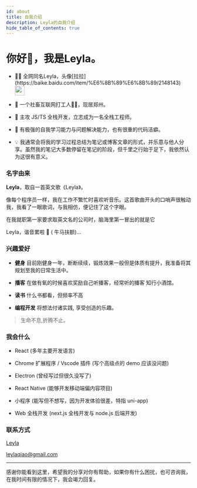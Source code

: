 ```yaml
---
id: about
title: 自我介绍
description: Leyla的自我介绍
hide_table_of_contents: true
---
```




# 你好👋，我是Leyla。
- <p className="inline-flex gap-1">👨‍💻 全网同名Leyla，头像[拉拉](https://baike.baidu.com/item/%E6%8B%89%E6%8B%89/2148143) <img src="/img/logo.svg" width="26" heigth="26" className="rounded-full" /></p>

- 🧑 一个社畜互联网打工人🐂🐴，现居郑州。

- 🐛 主攻 JS/TS 全栈开发，立志成为一名全栈工程师。

- 🤯 有极强的⾃我学习能⼒与问题解决能⼒，也有很重的代码洁癖。

- 💡 我通常会将我的学习过程总结为笔记或博客文章的形式，并乐意与他人分享。虽然我的笔记大多数停留在笔记的阶段，但千里之行始于足下，我依然认为这很有意义。

### 名字由来

**Leyla**，取自一首英文歌《Leyla》。

像每个程序员一样，我在工作不繁忙时喜欢听音乐。这首歌曲开头的口哨声很触动我，我看了一眼歌词，与我相仿，便记住了这个字眼。

在我就职第一家要求取英文名的公司时，脑海里第一冒出的就是它

Leyla，谐音累啦 🤡 ( 牛马扶额)...


### 兴趣爱好

- **健身** 目前刚健身一年，断断续续，锻炼效果一般但是体质有提升，我准备将其规划至我的日常生活中。

- **播客** 在做有氧的时候喜欢奖励自己听播客，经常听的播客 知行小酒馆。

- **读书** 什么书都看，但频率不高

- **编程开发** 将想法付诸实践, 享受创造的乐趣。

> 生命不息,折腾不止。


### 我会什么

- React (多年主要开发语言)

- Chrome 扩展程序 / Vscode 插件 (写个高级点的 demo 应该没问题)

- Electron (曾经写过但很久没写了)

- React Native (能够开发移动端偏内容项目)

- 小程序 (能写但不想写，因为开发体验很差，特指 uni-app)

- Web 全栈开发 (next.js 全栈开发与 node.js 后端开发)

### 联系方式

<p style={{ display: 'flex', 'align-items': 'center', gap: '0.5rem' }}>
  <Icon icon="ri:github-line" width="20" heigth="20" />
  <a href={social.github.href} target="_blank">Leyla</a>
</p>

<p style={{ display: 'flex', 'align-items': 'center', gap: '0.5rem' }}>
  <Icon icon="ri:mail-open-line" width="20" heigth="20" />
  <a href={social.email.href} target="_blank">leylaqiao@gmail.com</a>
</p>



---

感谢你能看到这里，希望我的分享对你有帮助，如果你有什么困扰，也可咨询我，在我时间有限的情况下，我会竭力回复。

